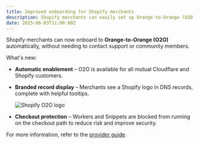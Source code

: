 ```yaml
---
title: Improved onboarding for Shopify merchants
description: Shopify merchants can easily set up Orange-to-Orange (O2O).
date: 2025-06-03T11:00:00Z
---
```


Shopify merchants can now onboard to **Orange-to-Orange (O2O)** automatically, without needing to contact support or community members.

What's new:

- **Automatic enablement** – O2O is available for all mutual Cloudflare and Shopify customers.

- **Branded record display** – Merchants see a Shopify logo in DNS records, complete with helpful tooltips.

  ![Shopify O2O logo](~/assets/images/changelog/dns/shop-dns-icon-o2o.png)

- **Checkout protection** – Workers and Snippets are blocked from running on the checkout path to reduce risk and improve security.

For more information, refer to the [provider guide](/cloudflare-for-platforms/cloudflare-for-saas/saas-customers/provider-guides/shopify/).
